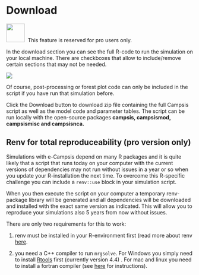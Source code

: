 # Download

![](pictures/lock_pro.png){width=50px} &nbsp;This feature is reserved for pro users only.

In the download section you can see the full R-code to run the simulation on your local machine. There are checkboxes that allow to include/remove certain sections that may not be needed.

![](pictures/Download_section_renv.png)

Of course, post-processing or forest plot code can only be included in the script if you have run that simulation before.

Click the Download button to download zip file containing the full Campsis script as well as the model code and parameter tables. The script can be run locally with the open-source packages **campsis, campsismod, campsismisc and campsisnca.**

## Renv for total reproduceability (pro version only)

Simulations with e-Campsis depend on many R packages and it is quite likely that a script that runs today on your computer with the current versions of dependencies may not run without issues in a year or so when you update your R-installation the next time. To overcome this R-specific challenge you can include a `renv::use` block in your simulation script.

When you then execute the script on your computer a temporary renv-package library will be generated and all dependencies will be downloaded and installed with the exact same version as indicated. This will allow you to reproduce your simulations also 5 years from now without issues.

There are only two requirements for this to work:

1) renv must be installed in your R-environment first (read more about renv [here](https://rstudio.github.io/renv/articles/renv.html).

2) you need a C++ compiler to run `mrgsolve`. For Windows you simply need to install [Rtools](https://cran.r-project.org/bin/windows/Rtools/rtools44/rtools.html) first (currently version 4.4) . For mac and linux you need to install a fortran compiler (see [here](https://github.com/metrumresearchgroup/mrgsolve/wiki/mrgsolve-Installation#compilers-buid-tools) for instructions).
